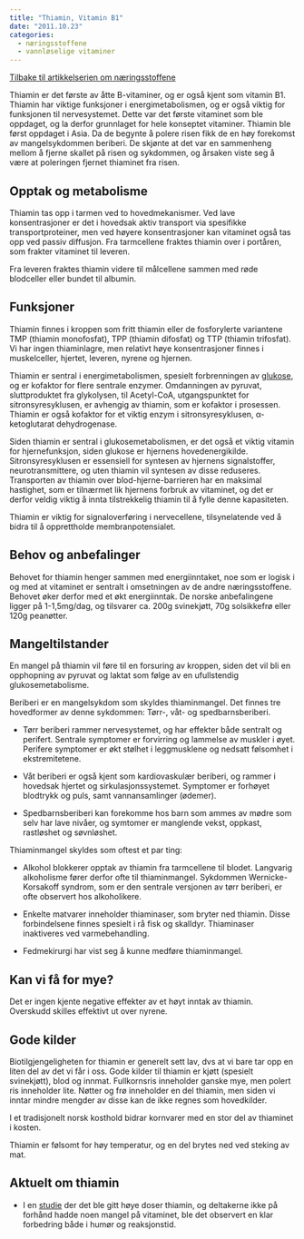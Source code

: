 ```yaml
---
title: "Thiamin, Vitamin B1"
date: "2011.10.23"
categories: 
  - næringsstoffene
  - vannløselige vitaminer
---
```


[Tilbake til artikkelserien om næringsstoffene](../../naeringsstoffer.html)

Thiamin er det første av åtte B-vitaminer, og er også kjent som vitamin B1. Thiamin har viktige funksjoner i energimetabolismen, og er også viktig for funksjonen til nervesystemet. Dette var det første vitaminet som ble oppdaget, og la derfor grunnlaget for hele konseptet vitaminer. Thiamin ble først oppdaget i Asia. Da de begynte å polere risen fikk de en høy forekomst av mangelsykdommen beriberi. De skjønte at det var en sammenheng mellom å fjerne skallet på risen og sykdommen, og årsaken viste seg å være at poleringen fjernet thiaminet fra risen.

## Opptak og metabolisme

Thiamin tas opp i tarmen ved to hovedmekanismer. Ved lave konsentrasjoner er det i hovedsak aktiv transport via spesifikke transportproteiner, men ved høyere konsentrasjoner kan vitaminet også tas opp ved passiv diffusjon. Fra tarmcellene fraktes thiamin over i portåren, som frakter vitaminet til leveren.

Fra leveren fraktes thiamin videre til målcellene sammen med røde blodceller eller bundet til albumin.

## Funksjoner

Thiamin finnes i kroppen som fritt thiamin eller de fosforylerte variantene TMP (thiamin monofosfat), TPP (thiamin difosfat) og TTP (thiamin trifosfat). Vi har ingen thiaminlagre, men relativt høye konsentrasjoner finnes i muskelceller, hjertet, leveren, nyrene og hjernen.

Thiamin er sentral i energimetabolismen, spesielt forbrenningen av [glukose](karbohydrater.qmd), og er kofaktor for flere sentrale enzymer. Omdanningen av pyruvat, sluttproduktet fra glykolysen, til Acetyl-CoA, utgangspunktet for sitronsyresyklusen, er avhengig av thiamin, som er kofaktor i prosessen. Thiamin er også kofaktor for et viktig enzym i sitronsyresyklusen, α-ketoglutarat dehydrogenase.

Siden thiamin er sentral i glukosemetabolismen, er det også et viktig vitamin for hjernefunksjon, siden glukose er hjernens hovedenergikilde. Sitronsyresyklusen er essensiell for syntesen av hjernens signalstoffer, neurotransmittere, og uten thiamin vil syntesen av disse reduseres. Transporten av thiamin over blod-hjerne-barrieren har en maksimal hastighet, som er tilnærmet lik hjernens forbruk av vitaminet, og det er derfor veldig viktig å innta tilstrekkelig thiamin til å fylle denne kapasiteten.

Thiamin er viktig for signaloverføring i nervecellene, tilsynelatende ved å bidra til å opprettholde membranpotensialet.

## Behov og anbefalinger

Behovet for thiamin henger sammen med energiinntaket, noe som er logisk i og med at vitaminet er sentralt i omsetningen av de andre næringsstoffene. Behovet øker derfor med et økt energiinntak. De norske anbefalingene ligger på 1-1,5mg/dag, og tilsvarer ca. 200g svinekjøtt, 70g solsikkefrø eller 120g peanøtter.

## Mangeltilstander

En mangel på thiamin vil føre til en forsuring av kroppen, siden det vil bli en opphopning av pyruvat og laktat som følge av en ufullstendig glukosemetabolisme.

Beriberi er en mangelsykdom som skyldes thiaminmangel. Det finnes tre hovedformer av denne sykdommen: Tørr-, våt- og spedbarnsberiberi.

-   Tørr beriberi rammer nervesystemet, og har effekter både sentralt og perifert. Sentrale symptomer er forvirring og lammelse av muskler i øyet. Perifere symptomer er økt stølhet i leggmusklene og nedsatt følsomhet i ekstremitetene.

-   Våt beriberi er også kjent som kardiovaskulær beriberi, og rammer i hovedsak hjertet og sirkulasjonssystemet. Symptomer er forhøyet blodtrykk og puls, samt vannansamlinger (ødemer).

-   Spedbarnsberiberi kan forekomme hos barn som ammes av mødre som selv har lave nivåer, og symtomer er manglende vekst, oppkast, rastløshet og søvnløshet.

Thiaminmangel skyldes som oftest et par ting:

-   Alkohol blokkerer opptak av thiamin fra tarmcellene til blodet. Langvarig alkoholisme fører derfor ofte til thiaminmangel. Sykdommen Wernicke-Korsakoff syndrom, som er den sentrale versjonen av tørr beriberi, er ofte observert hos alkoholikere.

-   Enkelte matvarer inneholder thiaminaser, som bryter ned thiamin. Disse forbindelsene finnes spesielt i rå fisk og skalldyr. Thiaminaser inaktiveres ved varmebehandling.

-   Fedmekirurgi har vist seg å kunne medføre thiaminmangel.

## Kan vi få for mye?

Det er ingen kjente negative effekter av et høyt inntak av thiamin. Overskudd skilles effektivt ut over nyrene.

## Gode kilder

Biotilgjengeligheten for thiamin er generelt sett lav, dvs at vi bare tar opp en liten del av det vi får i oss. Gode kilder til thiamin er kjøtt (spesielt svinekjøtt), blod og innmat. Fullkornsris inneholder ganske mye, men polert ris inneholder lite. Nøtter og frø inneholder en del thiamin, men siden vi inntar mindre mengder av disse kan de ikke regnes som hovedkilder.

I et tradisjonelt norsk kosthold bidrar kornvarer med en stor del av thiaminet i kosten.

Thiamin er følsomt for høy temperatur, og en del brytes ned ved steking av mat.

## Aktuelt om thiamin

-   I en [studie](http://www.ncbi.nlm.nih.gov/pubmed?term=Thiamin%20supplementation%2C%20mood%20and%20cognitive%20functioning) der det ble gitt høye doser thiamin, og deltakerne ikke på forhånd hadde noen mangel på vitaminet, ble det observert en klar forbedring både i humør og reaksjonstid.
